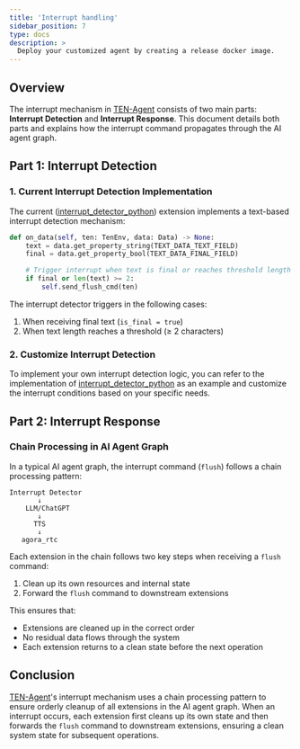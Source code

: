 ```yaml
---
title: 'Interrupt handling'
sidebar_position: 7
type: docs
description: >
  Deploy your customized agent by creating a release docker image.
---
```


## Overview

The interrupt mechanism in
[TEN-Agent](https://github.com/TEN-framework/TEN-Agent) consists of two main
parts: **Interrupt Detection** and **Interrupt Response**. This document details
both parts and explains how the interrupt command propagates through the AI
agent graph.

## Part 1: Interrupt Detection

### 1. Current Interrupt Detection Implementation

The current
([interrupt_detector_python](https://github.com/TEN-framework/TEN-Agent/tree/main/agents/ten_packages/extension/interrupt_detector_python))
extension implements a text-based interrupt detection mechanism:

```python
def on_data(self, ten: TenEnv, data: Data) -> None:
    text = data.get_property_string(TEXT_DATA_TEXT_FIELD)
    final = data.get_property_bool(TEXT_DATA_FINAL_FIELD)

    # Trigger interrupt when text is final or reaches threshold length
    if final or len(text) >= 2:
        self.send_flush_cmd(ten)
```

The interrupt detector triggers in the following cases:

1. When receiving final text (`is_final = true`)
2. When text length reaches a threshold (≥ 2 characters)

### 2. Customize Interrupt Detection

To implement your own interrupt detection logic, you can refer to the
implementation of
[interrupt_detector_python](https://github.com/TEN-framework/TEN-Agent/tree/main/agents/ten_packages/extension/interrupt_detector_python)
as an example and customize the interrupt conditions based on your specific
needs.

## Part 2: Interrupt Response

### Chain Processing in AI Agent Graph

In a typical AI agent graph, the interrupt command (`flush`) follows a chain
processing pattern:

```text
Interrupt Detector
       ↓
    LLM/ChatGPT
       ↓
      TTS
       ↓
   agora_rtc
```

Each extension in the chain follows two key steps when receiving a `flush`
command:

1. Clean up its own resources and internal state
2. Forward the `flush` command to downstream extensions

This ensures that:

- Extensions are cleaned up in the correct order
- No residual data flows through the system
- Each extension returns to a clean state before the next operation

## Conclusion

[TEN-Agent](https://github.com/TEN-framework/TEN-Agent)'s interrupt mechanism
uses a chain processing pattern to ensure orderly cleanup of all extensions in
the AI agent graph. When an interrupt occurs, each extension first cleans up its
own state and then forwards the `flush` command to downstream extensions,
ensuring a clean system state for subsequent operations.
